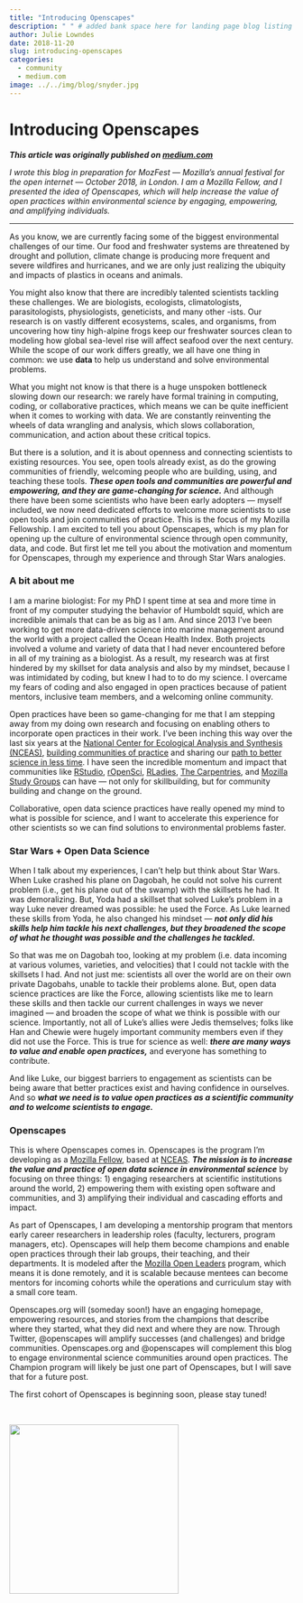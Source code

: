 ```yaml
---
title: "Introducing Openscapes"
description: " " # added bank space here for landing page blog listing (will print first few lines of blog if not)
author: Julie Lowndes
date: 2018-11-20
slug: introducing-openscapes
categories:
  - community
  - medium.com
image: ../../img/blog/snyder.jpg
---
```


# Introducing Openscapes

***This article was originally published on [medium.com](https://medium.com/read-write-participate/introducing-openscapes-2cf8ed3b69d2)***  

*I wrote this blog in preparation for MozFest — Mozilla’s annual festival for the open internet — October 2018, in London. I am a Mozilla Fellow, and I presented the idea of Openscapes, which will help increase the value of open practices within environmental science by engaging, empowering, and amplifying individuals.*

----


As you know, we are currently facing some of the biggest environmental challenges of our time. Our food and freshwater systems are threatened by drought and pollution, climate change is producing more frequent and severe wildfires and hurricanes, and we are only just realizing the ubiquity and impacts of plastics in oceans and animals.

You might also know that there are incredibly talented scientists tackling these challenges. We are biologists, ecologists, climatologists, parasitologists, physiologists, geneticists, and many other -ists. Our research is on vastly different ecosystems, scales, and organisms, from uncovering how tiny high-alpine frogs keep our freshwater sources clean to modeling how global sea-level rise will affect seafood over the next century. While the scope of our work differs greatly, we all have one thing in common: we use **data** to help us understand and solve environmental problems.

What you might not know is that there is a huge unspoken bottleneck slowing down our research: we rarely have formal training in computing, coding, or collaborative practices, which means we can be quite inefficient when it comes to working with data. We are constantly reinventing the wheels of data wrangling and analysis, which slows collaboration, communication, and action about these critical topics.

But there is a solution, and it is about openness and connecting scientists to existing resources. You see, open tools already exist, as do the growing communities of friendly, welcoming people who are building, using, and teaching these tools. ***These open tools and communities are powerful and empowering, and they are game-changing for science.*** And although there have been some scientists who have been early adopters — myself included, we now need dedicated efforts to welcome more scientists to use open tools and join communities of practice. This is the focus of my Mozilla Fellowship. I am excited to tell you about Openscapes, which is my plan for opening up the culture of environmental science through open community, data, and code. But first let me tell you about the motivation and momentum for Openscapes, through my experience and through Star Wars analogies.

### A bit about me

I am a marine biologist: For my PhD I spent time at sea and more time in front of my computer studying the behavior of Humboldt squid, which are incredible animals that can be as big as I am. And since 2013 I’ve been working to get more data-driven science into marine management around the world with a project called the Ocean Health Index. Both projects involved a volume and variety of data that I had never encountered before in all of my training as a biologist. As a result, my research was at first hindered by my skillset for data analysis and also by my mindset, because I was intimidated by coding, but knew I had to to do my science. I overcame my fears of coding and also engaged in open practices because of patient mentors, inclusive team members, and a welcoming online community.

Open practices have been so game-changing for me that I am stepping away from my doing own research and focusing on enabling others to incorporate open practices in their work. I’ve been inching this way over the last six years at the [National Center for Ecological Analysis and Synthesis (NCEAS)](https://www.nceas.ucsb.edu/), [building communities of practice](http://ohi-science.org/news/building-community) and sharing our [path to better science in less time](https://www.nature.com/articles/s41559-017-0160). I have seen the incredible momentum and impact that communities like [RStudio](https://www.rstudio.com/), [rOpenSci](https://ropensci.org/), [RLadies](https://rladies.org/), [The Carpentries](https://carpentries.org/), and [Mozilla Study Groups](https://science.mozilla.org/programs/studygroups) can have — not only for skillbuilding, but for community building and change on the ground.

Collaborative, open data science practices have really opened my mind to what is possible for science, and I want to accelerate this experience for other scientists so we can find solutions to environmental problems faster.

### Star Wars + Open Data Science

When I talk about my experiences, I can’t help but think about Star Wars. When Luke crashed his plane on Dagobah, he could not solve his current problem (i.e., get his plane out of the swamp) with the skillsets he had. It was demoralizing. But, Yoda had a skillset that solved Luke’s problem in a way Luke never dreamed was possible: he used the Force. As Luke learned these skills from Yoda, he also changed his mindset — ***not only did his skills help him tackle his next challenges, but they broadened the scope of what he thought was possible and the challenges he tackled.***

So that was me on Dagobah too, looking at my problem (i.e. data incoming at various volumes, varieties, and velocities) that I could not tackle with the skillsets I had. And not just me: scientists all over the world are on their own private Dagobahs, unable to tackle their problems alone. But, open data science practices are like the Force, allowing scientists like me to learn these skills and then tackle our current challenges in ways we never imagined — and broaden the scope of what we think is possible with our science. Importantly, not all of Luke’s allies were Jedis themselves; folks like Han and Chewie were hugely important community members even if they did not use the Force. This is true for science as well: ***there are many ways to value and enable open practices,*** and everyone has something to contribute.

And like Luke, our biggest barriers to engagement as scientists can be being aware that better practices exist and having confidence in ourselves. And so ***what we need is to value open practices as a scientific community and to welcome scientists to engage.***

### Openscapes

This is where Openscapes comes in. Openscapes is the program I’m developing as a [Mozilla Fellow](https://foundation.mozilla.org/fellowships/), based at [NCEAS](https://www.nceas.ucsb.edu/). ***The mission is to increase the value and practice of open data science in environmental science*** by focusing on three things: 1) engaging researchers at scientific institutions around the world, 2) empowering them with existing open software and communities, and 3) amplifying their individual and cascading efforts and impact.

As part of Openscapes, I am developing a mentorship program that mentors early career researchers in leadership roles (faculty, lecturers, program managers, etc). Openscapes will help them become champions and enable open practices through their lab groups, their teaching, and their departments. It is modeled after the [Mozilla Open Leaders](https://foundation.mozilla.org/en/opportunity/mozilla-open-leaders/) program, which means it is done remotely, and it is scalable because mentees can become mentors for incoming cohorts while the operations and curriculum stay with a small core team.

Openscapes.org will (someday soon!) have an engaging homepage, empowering resources, and stories from the champions that describe where they started, what they did next and where they are now. Through Twitter, @openscapes will amplify successes (and challenges) and bridge communities. Openscapes.org and @openscapes will complement this blog to engage environmental science communities around open practices. The Champion program will likely be just one part of Openscapes, but I will save that for a future post.

The first cohort of Openscapes is beginning soon, please stay tuned!

<br>

<img src="/img/blog/snyder.jpg" width="300px">  
